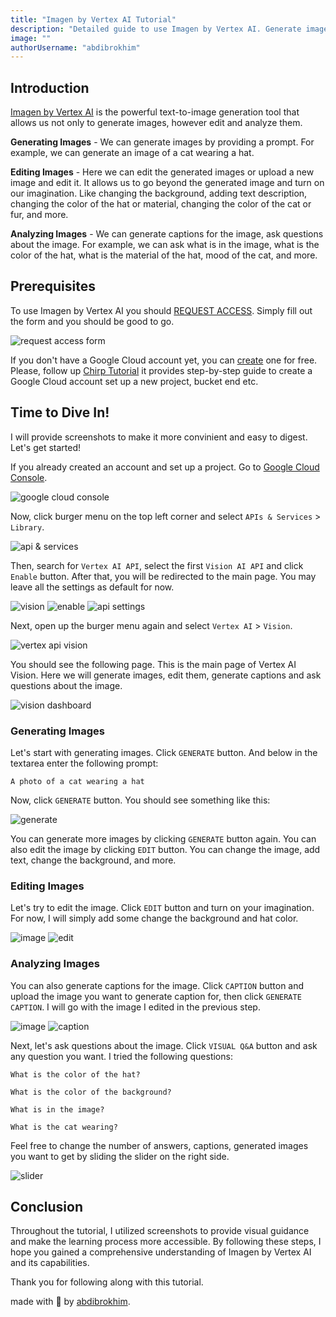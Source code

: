 ```yaml
---
title: "Imagen by Vertex AI Tutorial"
description: "Detailed guide to use Imagen by Vertex AI. Generate images, edit and analyze them."
image: ""
authorUsername: "abdibrokhim"
---
```




## Introduction
[Imagen by Vertex AI]() is the powerful text-to-image generation tool that allows us not only to generate images, however edit and analyze them.

**Generating Images** - We can generate images by providing a prompt. For example, we can generate an image of a cat wearing a hat.

**Editing Images** - Here we can edit the generated images or upload a new image and edit it. It allows us to go beyond the generated image and turn on our imagination. 
Like changing the background, adding text description, changing the color of the hat or material, changing the color of the cat or fur, and more.

**Analyzing Images** - We can generate captions for the image, ask questions about the image. 
For example, we can ask what is in the image, what is the color of the hat, what is the material of the hat, mood of the cat, and more.



## Prerequisites

To use Imagen by Vertex AI you should [REQUEST ACCESS](https://docs.google.com/forms/d/e/1FAIpQLSch7IsF9oRF0S0bpPXK2sWJ8WfUwrjMCNLlg8YdfCyf5apS_w/viewform). Simply fill out the form and you should be good to go.

<Img src="https://iili.io/Hsy53ap.png" alt="request access form" caption="request access form"/>

If you don't have a Google Cloud account yet, you can [create](https://cloud.google.com/free) one for free. 
Please, follow up [Chirp Tutorial](https://lablab.ai/t/chirp-tutorial-how-to-use-chirp-model-on-google-cloud) it provides step-by-step guide to create a Google Cloud account set up a new project, bucket end etc.


## Time to Dive In!


I will provide screenshots to make it more convinient and easy to digest. Let's get started!


If you already created an account and set up a project. Go to [Google Cloud Console](https://console.cloud.google.com/).

<Img src="https://iili.io/HsyRQaV.png" alt="google cloud console" caption="google cloud console"/>


Now, click burger menu on the top left corner and select `APIs & Services` > `Library`.

<Img src="https://iili.io/HsyW45u.png" alt="api & services" caption="api & services"/>


Then, search for `Vertex AI API`, select the first `Vision AI API` and click `Enable` button. After that, you will be redirected to the main page. You may leave all the settings as default for now.

<Img src="https://iili.io/HsyWUg9.png" alt="vision" caption="vision"/>

<Img src="https://iili.io/HsyWrJe.png" alt="enable" caption="enable"/>

<Img src="https://iili.io/HsyYgjt.png" alt="api settings" caption="api settings"/>


Next, open up the burger menu again and select `Vertex AI` > `Vision`.

<Img src="https://iili.io/HsyWszx.png" alt="vertex api vision" caption="vertex api vision"/>


You should see the following page. This is the main page of Vertex AI Vision. Here we will generate images, edit them, generate captions and ask questions about the image.

<Img src="https://iili.io/Hsyc50b.png" alt="vision dashboard" caption="vision dashboard"/>


### Generating Images

Let's start with generating images. Click `GENERATE` button. And below in the textarea enter the following prompt:

```
A photo of a cat wearing a hat
```


Now, click `GENERATE` button. You should see something like this:

<Img src="" alt="generate" caption="generate"/>


You can generate more images by clicking `GENERATE` button again. You can also edit the image by clicking `EDIT` button. You can change the image, add text, change the background, and more.


### Editing Images

Let's try to edit the image. Click `EDIT` button and turn on your imagination. For now, I will simply add some change the background and hat color.

<Img src="" alt="image" caption="image"/>

<Img src="" alt="edit" caption="edit"/>


### Analyzing Images

You can also generate captions for the image. Click `CAPTION` button and upload the image you want to generate caption for, then click `GENERATE CAPTION`. 
I will go with the image I edited in the previous step.

<Img src="https://iili.io/HsyWPbj.png" alt="image" caption="image"/>

<Img src="" alt="caption" caption="caption"/>


Next, let's ask questions about the image. Click `VISUAL Q&A` button and ask any question you want. I tried the following questions:

```
What is the color of the hat?
```

```
What is the color of the background?
```

```
What is in the image?
```

```
What is the cat wearing?
```


Feel free to change the number of answers, captions, generated images you want to get by sliding the slider on the right side. 

<Img src="https://iili.io/HsyWS07.png" alt="slider" caption="slider"/>


## Conclusion
Throughout the tutorial, I utilized screenshots to provide visual guidance and make the learning process more accessible. By following these steps, I hope you gained a comprehensive understanding of Imagen by Vertex AI and its capabilities.

Thank you for following along with this tutorial.

made with 💜 by [abdibrokhim](https://linkedin.com/in/abdibrokhim).

